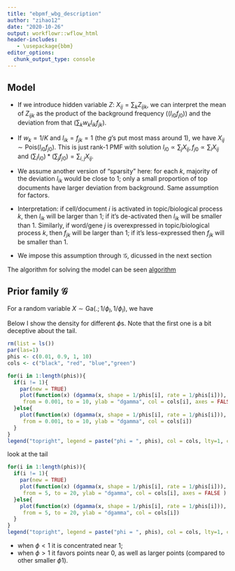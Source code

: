 ```yaml
---
title: "ebpmf_wbg_description"
author: "zihao12"
date: "2020-10-26"
output: workflowr::wflow_html
header-includes:
   - \usepackage{bbm}
editor_options:
  chunk_output_type: console
---
```


## Model

\begin{align}
  & X_{ij} \sim \mathrm{Pois}(\lambda_{ij})\\
  & \lambda_{ij} = l_{i0} f_{j0} \sum_k w_k l_{ik} f_{jk}\\
  & l_{ik} \sim g_{L, k}(.), f_{jk} \sim g_{F, k}(.)\\
  & g_{L, k}(.), g_{F,k}(.) \in \mathcal{G}
\end{align}

* If we introduce hidden variable $Z$: $X_{ij} = \sum_k Z_{ijk}$, we can interpret the mean of $Z_{ijk}$ as the product of the background frequency ($(l_{i0} f_{j0})$) and the deviation from that ($\sum_k w_k l_{ik} f_{jk}$). 

* If $w_k = 1/K$ and $l_{ik} = f_{jk} = 1$ (the $g$'s put most mass around $1$), we have $X_{ij} \sim \mathrm{Pois}(l_{i0} f_{j0})$. This is just rank-1 PMF with solution $l_{i0} \propto \sum_{j} X_{ij}, f_{j0} \propto \sum_{i} X_{ij}$ and $(\sum_i l_{i0}) * (\sum_j f_{j0}) = \sum_{i, j} X_{ij}$. 

* We assume another version of "sparsity" here: for each $k$, majority of the deviation $l_{ik}$ would be close to 1; only a small proportion of top documents have larger deviation from background. Same assumption for factors. 

* Interpretation: if cell/document $i$ is activated in topic/biological process $k$, then $l_{ik}$ will be larger than $1$; if it's de-activated then $l_{ik}$ will be smaller than $1$. Similarly, if word/gene $j$ is overexpressed in topic/biological process $k$, then $f_{jk}$ will be larger than $1$; if it's less-expressed then $f_{jk}$ will be smaller than $1$. 

* We impose this assumption through $\mathcal{G}$, dicussed in the next section

The algorithm for solving the model can be seen [algorithm](https://github.com/stephenslab/ebpmf.alpha/blob/master/derivations/ebpmf_wbg.pdf)

## Prior family $\mathcal{G}$

\begin{align}
  \mathcal{G} = \{g: g(.) = \sum_{l} \pi_l \mathrm{Ga}(.; 1/\phi_l, 1/\phi_l)\}
\end{align}

For a random variable $X \sim \mathrm{Ga}(.; 1/\phi_l, 1/\phi_l)$, we have
\begin{align}
  & \mathrm{E}(X) = 1\\
  & \mathrm{Var}(X) = \phi\\
  & \mathrm{Mode}(X) = max(0, 1 - \phi)
\end{align}

Below I show the density for different $\phi$s. Note that the first one is a bit deceptive about the tail. 
```r
rm(list = ls())
par(las=1)
phis <- c(0.01, 0.9, 1, 10)
cols <- c("black", "red", "blue","green")

for(i in 1:length(phis)){
  if(i != 1){
    par(new = TRUE)
    plot(function(x) (dgamma(x, shape = 1/phis[i], rate = 1/phis[i])), 
     from = 0.001, to = 10, ylab = "dgamma", col = cols[i], axes = FALSE )
  }else{
    plot(function(x) (dgamma(x, shape = 1/phis[i], rate = 1/phis[i])), 
     from = 0.001, to = 10, ylab = "dgamma", col = cols[i])
  }
}
legend("topright", legend = paste("phi = ", phis), col = cols, lty=1, cex=0.8)
```

look at the tail
```r
for(i in 1:length(phis)){
  if(i != 1){
    par(new = TRUE)
    plot(function(x) (dgamma(x, shape = 1/phis[i], rate = 1/phis[i])), 
     from = 5, to = 20, ylab = "dgamma", col = cols[i], axes = FALSE )
  }else{
    plot(function(x) (dgamma(x, shape = 1/phis[i], rate = 1/phis[i])), 
     from = 5, to = 20, ylab = "dgamma", col = cols[i])
  }
}
legend("topright", legend = paste("phi = ", phis), col = cols, lty=1, cex=0.8)
```

* when $\phi < 1$ it is concentrated near 1; 
* when $\phi > 1$ it favors points near $0$, as well as larger points (compared to other smaller $\phi1$). 



